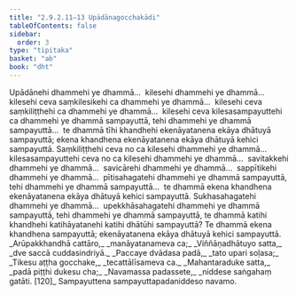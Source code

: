 ```yaml
---
title: "2.9.2.11–13 Upādānagocchakādi"
tableOfContents: false
sidebar:
  order: 3
type: "tipitaka"
basket: "ab"
book: "dht"
---
```



<DynamicBreadcrumb />

<Division number="350" book="dht">

<Paragraph number="436" book="dht">
Upādānehi dhammehi ye dhammā…  kilesehi dhammehi ye dhammā…  kilesehi ceva saṃkilesikehi ca dhammehi ye dhammā…  kilesehi ceva saṃkiliṭṭhehi ca dhammehi ye dhammā…  kilesehi ceva kilesasampayuttehi ca dhammehi ye dhammā sampayuttā, tehi dhammehi ye dhammā sampayuttā…  te dhammā tīhi khandhehi ekenāyatanena ekāya dhātuyā sampayuttā; ekena khandhena ekenāyatanena ekāya dhātuyā kehici sampayuttā.
</Paragraph>

</Division>
<Division number="351" book="dht">

<Paragraph number="437" book="dht">
Saṃkiliṭṭhehi ceva no ca kilesehi dhammehi ye dhammā…  kilesasampayuttehi ceva no ca kilesehi dhammehi ye dhammā…  savitakkehi dhammehi ye dhammā…  savicārehi dhammehi ye dhammā…  sappītikehi dhammehi ye dhammā…  pītisahagatehi dhammehi ye dhammā sampayuttā, tehi dhammehi ye dhammā sampayuttā…  te dhammā ekena khandhena ekenāyatanena ekāya dhātuyā kehici sampayuttā.
</Paragraph>

</Division>
<Division number="352" book="dht">

<Paragraph number="438" book="dht">
Sukhasahagatehi dhammehi ye dhammā…  upekkhāsahagatehi dhammehi ye dhammā sampayuttā, tehi dhammehi ye dhammā sampayuttā, te dhammā katihi khandhehi katihāyatanehi katihi dhātūhi sampayuttā? Te dhammā ekena khandhena sampayuttā; ekenāyatanena ekāya dhātuyā kehici sampayuttā.
</Paragraph>

<Paragraph number="439" type="verses" book="dht">
_Arūpakkhandhā cattāro,_  
_manāyatanameva ca;_  
_Viññāṇadhātuyo satta,_  
_dve saccā cuddasindriyā._  

</Paragraph>

<Paragraph number="440" type="verses" book="dht">
_Paccaye dvādasa padā,_  
_tato upari soḷasa;_  
_Tikesu aṭṭha gocchake,_  
_tecattālīsameva ca._  

</Paragraph>

<Paragraph number="441" type="verses" book="dht">
_Mahantaraduke satta,_  
_padā piṭṭhi dukesu cha;_  
_Navamassa padassete,_  
_niddese saṅgahaṃ gatāti. [120]_  


</Paragraph>
</Division>

<Paragraph number="442" type="center" book="dht">
Sampayuttena sampayuttapadaniddeso navamo.
</Paragraph>